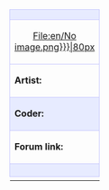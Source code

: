 {| align="left" style="width:100%; font-size:90%; margin:0px; margin-top:10px;" cellpadding="2"
| colspan="2" style="background-color:#e7ebff; border: 1px solid #c7c8fe; text-align: center; font-size:12px" |<strong>{{{title}}}</strong>
|- style="background-color:#e7ebff;"
| style="border: 1px solid #c7c8fe; text-align: center; width:80px;"|[[{{{image|File:en/No image.png}}}|80px]]
| style="border: 1px solid #c7c8fe; font-size:20px; font-weight:bold; vertical-align:middle; padding-left:1em;"|[{{{file}}} Download]
|- style="background-color:#e7ebff;"
| style="border: 1px solid #c7c8fe; width:60px"|<strong>Artist:</strong>
| style="border: 1px solid #c7c8fe;"|{{{artist}}}
|- style="background-color:#e7ebff;"
| style="background-color:#e7ebff; border: 1px solid #c7c8fe;"|<strong>Coder:</strong>
| style="background-color:#e7ebff; border: 1px solid #c7c8fe;"|{{{coder}}}
|- style="background-color:transparent;"
| style="border: 1px solid #c7c8fe;"|<strong>Forum link:</strong>
| style="border: 1px solid #c7c8fe;"|{{{link}}}
|-
| colspan="2" style="background-color:#e7ebff; border: 1px solid #c7c8fe;"|{{{notes}}}
|-
|}